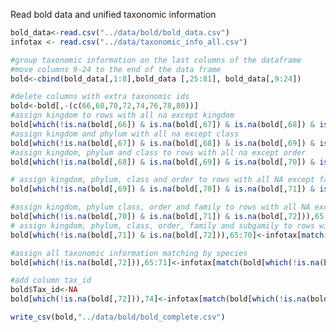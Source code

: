 Read bold data and unified taxonomic information

```r
bold_data<-read.csv("../data/bold/bold_data.csv")
infotax <- read.csv("../data/taxonomic_info_all.csv")
```

```r
#group taxonomic information on the last columns of the dataframe
#move columns 9-24 to the end of the data frame
bold<-cbind(bold_data[,1:8],bold_data [,25:81], bold_data[,9:24])

#delete columns with extra taxonomic ids
bold<-bold[,-(c(66,68,70,72,74,76,78,80))]
#assign kingdom to rows with all na except kingdom
bold[which(!is.na(bold[,66]) & is.na(bold[,67]) & is.na(bold[,68]) & is.na(bold[,69]) & is.na(bold[,70]) & is.na(bold[,71]) & is.na(bold[,72])),65]<-infotax[match(bold[which(!is.na(bold[,66]) & is.na(bold[,67]) & is.na(bold[,68]) & is.na(bold[,69]) & is.na(bold[,70]) & is.na(bold[,71]) & is.na(bold[,72])),66], infotax$phylum_name), 1 ]
#assign kingdom and phylum with all na except class
bold[which(!is.na(bold[,67]) & is.na(bold[,68]) & is.na(bold[,69]) & is.na(bold[,70]) & is.na(bold[,71]) & is.na(bold[,72])),65:66]<-infotax[match(bold[which(!is.na(bold[,67]) & is.na(bold[,68]) & is.na(bold[,69]) & is.na(bold[,70]) & is.na(bold[,71]) & is.na(bold[,72])),67], infotax$class_name), 1:2]
#assign kingdom, phylum and class to rows with all na except order
bold[which(!is.na(bold[,68]) & is.na(bold[,69]) & is.na(bold[,70]) & is.na(bold[,71]) & is.na(bold[,72])),65:67]<-infotax[match(bold[which(!is.na(bold[,68]) & is.na(bold[,69]) & is.na(bold[,70]) & is.na(bold[,71]) & is.na(bold[,72])),68], infotax$order_name), 1:3]

# assign kingdom, phylum, class and order to rows with all NA except family
bold[which(!is.na(bold[,69]) & is.na(bold[,70]) & is.na(bold[,71]) & is.na(bold[,72])),65:68]<-infotax[match(bold[which(!is.na(bold[,69]) & is.na(bold[,70]) & is.na(bold[,71]) & is.na(bold[,72])),69], infotax$family_name), 1:4]

#assign kingdom, phylum class, order and family to rows with all NA except subfamily
bold[which(!is.na(bold[,70]) & is.na(bold[,71]) & is.na(bold[,72])),65:69]<-infotax[match(bold[which(!is.na(bold[,70]) & is.na(bold[,71]) & is.na(bold[,72])),70], infotax$subfamily_name), 1:5]
# assign kingdom, phylum, class, order, family and subgamily to rows with all NA except genus
bold[which(!is.na(bold[,71]) & is.na(bold[,72])),65:70]<-infotax[match(bold[which(!is.na(bold[,71]) & is.na(bold[,72])),71], infotax$genus_name), 1:6]

#assign all taxonomic information matching by species
bold[which(!is.na(bold[,72])),65:71]<-infotax[match(bold[which(!is.na(bold[,72])),72], infotax$species_name), 1:7]

#add column tax_id
bold$Tax_id<-NA
bold[which(!is.na(bold[,72])),74]<-infotax[match(bold[which(!is.na(bold[,72])),72], infotax$species_name), 9]

```


```r
write_csv(bold,"../data/bold/bold_complete.csv")
```